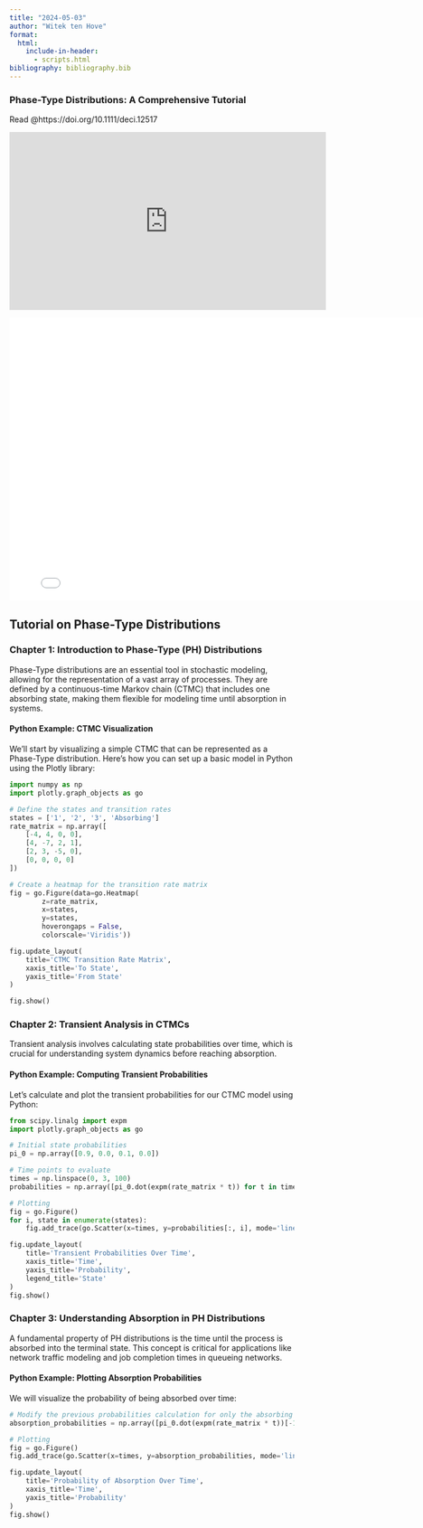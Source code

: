 ```yaml
---
title: "2024-05-03"
author: "Witek ten Hove"
format:
  html:
    include-in-header:
      - scripts.html
bibliography: bibliography.bib
---
```


### **Phase-Type Distributions: A Comprehensive Tutorial**

Read @https://doi.org/10.1111/deci.12517

```{=html}
<iframe width="560" height="315" src="https://www.youtube.com/embed/oUwrCxqOQVU?si=io1i4-aMIs6bSdNk" title="YouTube video player" frameborder="0" allow="accelerometer; autoplay; clipboard-write; encrypted-media; gyroscope; picture-in-picture; web-share" referrerpolicy="strict-origin-when-cross-origin" allowfullscreen></iframe>
```

![](/pdfs/tutorial1.pdf){width=800px height=500px}

## Tutorial on Phase-Type Distributions

### Chapter 1: Introduction to Phase-Type (PH) Distributions

Phase-Type distributions are an essential tool in stochastic modeling, allowing for the representation of a vast array of processes. They are defined by a continuous-time Markov chain (CTMC) that includes one absorbing state, making them flexible for modeling time until absorption in systems.

#### Python Example: CTMC Visualization

We'll start by visualizing a simple CTMC that can be represented as a Phase-Type distribution. Here's how you can set up a basic model in Python using the Plotly library:

```python
import numpy as np
import plotly.graph_objects as go

# Define the states and transition rates
states = ['1', '2', '3', 'Absorbing']
rate_matrix = np.array([
    [-4, 4, 0, 0],
    [4, -7, 2, 1],
    [2, 3, -5, 0],
    [0, 0, 0, 0]
])

# Create a heatmap for the transition rate matrix
fig = go.Figure(data=go.Heatmap(
        z=rate_matrix,
        x=states,
        y=states,
        hoverongaps = False,
        colorscale='Viridis'))

fig.update_layout(
    title='CTMC Transition Rate Matrix',
    xaxis_title='To State',
    yaxis_title='From State'
)

fig.show()
```

### Chapter 2: Transient Analysis in CTMCs

Transient analysis involves calculating state probabilities over time, which is crucial for understanding system dynamics before reaching absorption.

#### Python Example: Computing Transient Probabilities

Let's calculate and plot the transient probabilities for our CTMC model using Python:

```python
from scipy.linalg import expm
import plotly.graph_objects as go

# Initial state probabilities
pi_0 = np.array([0.9, 0.0, 0.1, 0.0])

# Time points to evaluate
times = np.linspace(0, 3, 100)
probabilities = np.array([pi_0.dot(expm(rate_matrix * t)) for t in times])

# Plotting
fig = go.Figure()
for i, state in enumerate(states):
    fig.add_trace(go.Scatter(x=times, y=probabilities[:, i], mode='lines', name=f'State {state}'))

fig.update_layout(
    title='Transient Probabilities Over Time',
    xaxis_title='Time',
    yaxis_title='Probability',
    legend_title='State'
)
fig.show()
```

### Chapter 3: Understanding Absorption in PH Distributions

A fundamental property of PH distributions is the time until the process is absorbed into the terminal state. This concept is critical for applications like network traffic modeling and job completion times in queueing networks.

#### Python Example: Plotting Absorption Probabilities

We will visualize the probability of being absorbed over time:

```python
# Modify the previous probabilities calculation for only the absorbing state
absorption_probabilities = np.array([pi_0.dot(expm(rate_matrix * t))[-1] for t in times])

# Plotting
fig = go.Figure()
fig.add_trace(go.Scatter(x=times, y=absorption_probabilities, mode='lines', name='Absorption Probability'))

fig.update_layout(
    title='Probability of Absorption Over Time',
    xaxis_title='Time',
    yaxis_title='Probability'
)
fig.show()
```